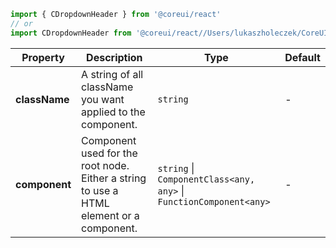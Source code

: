 
```jsx
import { CDropdownHeader } from '@coreui/react'
// or
import CDropdownHeader from '@coreui/react//Users/lukaszholeczek/CoreUI/@coreui/react/packages/coreui-react/src/components/dropdown/CDropdownHeader'
```

| Property | Description | Type | Default |
| --- | --- | --- | --- |
| **className** | A string of all className you want applied to the component. | `string` | - |
| **component** | Component used for the root node. Either a string to use a HTML element or a component. | `string` \| `ComponentClass<any, any>` \| `FunctionComponent<any>` | - |
